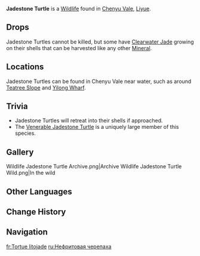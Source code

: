 {{Stub|Animations}}
{{Wildlife Infobox
|type     = Wildlife
|image    = Jadestone Turtle Icon.png
|family   = Beasts
|group    = Turtles
|location = [[Chenyu Vale]], [[Liyue]]
|description = A reptile with a thick shell.<br>Like their counterparts all across [[Teyvat]], they have a gentle nature and move slowly. Maybe they are even too gentle and slow to notice that mountain rocks have begun to accumulate on their shells in [[Geo]]-rich areas.<br>Legend has it that in the distant past, the early residents of Chenyu Vale saw a giant turtle that was more majestic than the mountains combined, which they named the Gui. The authenticity of such tales cannot be verified, but the modern Jadestone Turtles can still grow into spectacular giants.<br>Sometimes, however, the Geo accumulated on their shells causes them an unbearable itch. If someone could kindly clean their shells and remove the calcified jade, they would surely be pleased...
}}

'''Jadestone Turtle''' is a [[Wildlife]] found in [[Chenyu Vale]], [[Liyue]].

==Drops==
Jadestone Turtles cannot be killed, but some have [[Clearwater Jade]] growing on their shells that can be harvested like any other [[Mineral]].

{{Card|Clearwater Jade|0-2}}

==Locations ==
Jadestone Turtles can be found in Chenyu Vale near water, such as around [[Teatree Slope]] and [[Yilong Wharf]].

==Trivia == 
*Jadestone Turtles will retreat into their shells if approached.
*The [[Venerable Jadestone Turtle]] is a uniquely large member of this species.

==Gallery==
<gallery>
Wildlife Jadestone Turtle Archive.png|Archive
Wildlife Jadestone Turtle Wild.png|In the wild
</gallery>
<!--
===Animations===
{{Preview}}
-->
==Other Languages==
{{Other Languages
|en       = Jadestone Turtle
|zhs      = 玉璜龟
|zhs_rm   = Yùhuáng-guī
|zht      = 玉璜龜
|zht_rm   = Yùhuáng-guī
|zh_tl    = Jade {{w|Huang (jade)|''Huang''}} Turtle
|ja       = 玉璜ガメ
|ja_rm    = Gyokugou-game{{Assumed}}
|ja_tl    = 
|ko       = 패옥 거북
|ko_tl    = 
|es       = Tortuga litojade
|es_tl    = Jadestone Turtle
|fr       = Tortue litojade
|fr_tl    = Litojade Turtle
|ru       = Нефритовая черепаха
|ru_tl    = Jade Turtle
|th       = Jadestone Turtle
|vi       = Rùa Hoàng Ngọc
|vi_tl    = 
|de       = Jade-Schildkröte
|de_tl    = Jade Turtle
|id       = Jadestone Turtle
|pt       = Tartaruga do Casco de Jade
|pt_tl    = 
|tr       = Yeşim Taşı Kaplumbağa
|tr_tl    = 
|it       = Tartaruga Giadilite
|it_tl    = 
}}

==Change History==
{{Change History|4.4}}

==Navigation==
{{Wildlife Navbox}}

[[fr:Tortue litojade]]
[[ru:Нефритовая черепаха]]